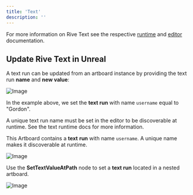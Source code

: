 ```yaml
---
title: 'Text'
description: ''
---
```


For more information on Rive Text see the respective [runtime](https://rive.app/community/doc/text/docn2E6y1lXo) and [editor](https://rive.app/community/doc/text-overview/docSfhykWoWu) documentation.

## Update Rive Text in Unreal

A text run can be updated from an artboard instance by providing the text run **name** and **new value**:

![Image](https://ucarecdn.com/288c27f0-2b60-421e-bc9f-8a3d6f00762b/)

In the example above, we set the **text run** with name `username` equal to "Gordon".

<Note>
 A unique text run name must be set in the editor to be discoverable at runtime. See the text runtime docs for more information.
</Note>

This Artboard contains a **text** **run** with name `username`. A unique name makes it discoverable at runtime.

![Image](https://ucarecdn.com/81779164-134c-4a3d-b64b-2f52a46af776/)

Use the **SetTextValueAtPath** node to set a **text run** located in a nested artboard.

![Image](https://ucarecdn.com/2c67d331-0e45-41fc-9782-50df8f2f3ce9/)